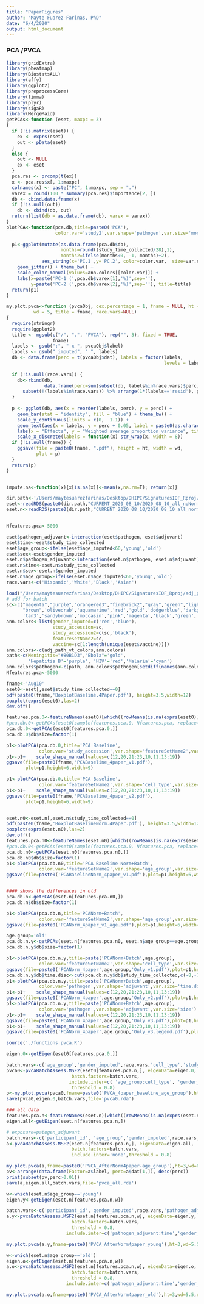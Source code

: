 ```yaml
---
title: "PaperFigures"
author: "Mayte Fuarez-Farinas, PhD"
date: "6/4/2020"
output: html_document
---
```

### PCA /PVCA

```r
library(gridExtra)
library(pheatmap)
library(BiostatsALL)
library(affy)
library(ggplot2)
library(preprocessCore)
library(limma)
library(plyr)
library(sigaR)
library(MergeMaid)
getPCAs<-function (eset, maxpc = 3) 
{
  if (!is.matrix(eset)) {
    ex <- exprs(eset)
    out <- pData(eset)
  }
  else {
    out <- NULL
    ex <- eset
  }
  pca.res <- prcomp(t(ex))
  x <- pca.res$x[, 1:maxpc]
  colnames(x) <- paste("PC", 1:maxpc, sep = ".")
  varex = round(100 * summary(pca.res)$importance[2, ])
  db <- cbind.data.frame(x)
  if (!is.null(out)) 
    db <- cbind(db, out)
  return(list(db = as.data.frame(db), varex = varex))
}
plotPCA<-function(pca.db,title=paste0('PCA'), 
                  color.var='study2',var.shape='pathogen',var.size='months2' ){
  
  p1<-ggplot(mutate(as.data.frame(pca.db$db),
                    months=round((study_time_collected/28),1),
                    months2=ifelse(months<0, -1, months)+2),
             aes_string(x='PC.1',y='PC.2', color=color.var,  size=var.size, shape=var.shape)) +
    geom_jitter() + theme_bw() +
    scale_color_manual(values=ann.colors[[color.var]]) +
    labs(x=paste('PC-1 (',pca.db$varex[1],'%)',sep=''), 
         y=paste('PC-2 (',pca.db$varex[2],'%)',sep=''), title=title) 
  return(p1)
}

my.plot.pvca<-function (pvcaObj, cex.percentage = 1, fname = NULL, ht = 4, 
          wd = 5, title = fname, race.vars=NULL) 
{
  require(stringr)
  require(ggplot2)
  title <- mgsub(c("/", ".", "PVCA"), rep("", 3), fixed = TRUE, 
                 fname)
  labels <- gsub(":", " x ", pvcaObj$label)
  labels <- gsub("_imputed", " ", labels)
  db <- data.frame(perc = t(pvcaObj$dat), labels = factor(labels, 
                                                          levels = labels))
  
  if (!is.null(race.vars)) {
    db<-rbind(db, 
              data.frame(perc=sum(subset(db, labels%in%race.vars)$perc), labels='race')) %>%
      subset(!(labels%in%race.vars)) %>% arrange(1*(labels=='resid'), perc)
  }
  
  p <- ggplot(db, aes(x = reorder(labels, perc), y = perc)) + 
    geom_bar(stat = "identity", fill = "blue") + theme_bw() + 
    scale_y_continuous(limits = c(0,  1.1)) + 
    geom_text(aes(x = labels, y = perc + 0.05, label = paste0(as.character(round(100 *  perc, 1)), "%"))) +
    labs(x = "Effects", y = "Weighted average proportion variance", title = paste("PVCA ", title)) + 
    scale_x_discrete(labels = function(x) str_wrap(x, width = 8))
  if (!is.null(fname)) {
    ggsave(file = paste0(fname, ".pdf"), height = ht, width = wd, 
           plot = p)
  }
  return(p)
}


impute.na<-function(x){x[is.na(x)]<-mean(x,na.rm=T); return(x)}
```


```r
dir.path<-'/Users/maytesuarezfarinas/Desktop/DHIPC/SignaturesIOF_Rproj/'
eset<-readRDS(paste0(dir.path,"CURRENT_2020_08_10/2020_08_10_all_noNorm_noResponse_eset.rds"))
eset.n<-readRDS(paste0(dir.path,"CURRENT_2020_08_10/2020_08_10_all_norm_noResponse_eset.rds"))


Nfeatures.pca<-5000

eset$pathogen_adjuvant<-interaction(eset$pathogen, eset$adjuvant)
eset$time<-eset$study_time_collected
eset$age_group<-ifelse(eset$age_imputed<60,'young','old')
eset$sex<-eset$gender_imputed
eset.n$pathogen_adjuvant<-interaction(eset.n$pathogen, eset.n$adjuvant)
eset.n$time<-eset.n$study_time_collected
eset.n$sex<-eset.n$gender_imputed
eset.n$age_group<-ifelse(eset.n$age_imputed<60,'young','old')
race.vars<-c('Hispanic','White','Black','Asian')
```


```r
load("/Users/maytesuarezfarinas/Desktop/DHIPC/SignaturesIOF_Rproj/adj_path_vt_colors.rda")
# add for batch
sc<-c("magenta","purple","orangered3","firebrick2","gray","green","lightblue4","yellow2", "cyan","firebrick4","royalblue3","darkorange2",
      "brown",'olivedrab','aquamarine','red','gold','dodgerblue','darkgray','lightsalmon1','darkgreen','royalblue3','orchid4',
      'tan3','sandybrown','moccasin','pink','magenta','black','green','blue','violetred','snow4')
ann.colors<-list(gender_imputed=c('red','blue'),
                 study_accession=sc,
                 study_accession2=c(sc,'black'),
                 featureSetName2=sc,
                 vaccine=sc[1:length(unique(eset$vaccine))])
ann.colors<-c(adj_path_vt_colors,ann.colors)
path<-c(Meningitis="#80B1D3","Ebola"='gold',
        'Hepatitis B'='purple', 'HIV'='red','Malaria'='cyan')
ann.colors$pathogen<-c(path, ann.colors$pathogen[setdiff(names(ann.colors$pathogen), names(path))])
Nfeatures.pca<-5000
```

```r
fname<-'Aug10'
eset0<-eset[,eset$study_time_collected==0]
pdf(paste0(fname,'BoxplotBaseline.4Paper.pdf'), height=3.5,width=12)
boxplot(exprs(eset0),las=2)
dev.off()

features.pca.0<-featureNames(eset0)[which((rowMeans(is.na(exprs(eset0)))==0)&(apply(exprs(eset0),1,sd)>0))]
#pca.db.0<-getPCAs(eset0[sample(features.pca.0, Nfeatures.pca, replace=FALSE),])
pca.db.0<-getPCAs(eset0[features.pca.0,])
pca.db.0$db$size=factor(1)

p1<-plotPCA(pca.db.0,title='PCA Baseline',
            color.var='study_accession',var.shape='featureSetName2',var.size='size')
p1<-p1+    scale_shape_manual(values=c(12,20,21:23,10,11,13:19))
ggsave(file=paste0(fname,'PCABaseline_4paper_v1.pdf'),
       plot=p1,height=6,width=9)

p1<-plotPCA(pca.db.0,title='PCA Baseline',
            color.var='featureSetName2',var.shape='cell_type',var.size='size')
p1<-p1+    scale_shape_manual(values=c(12,20,21:23,10,11,13:19))
ggsave(file=paste0(fname,'PCABaseline_4paper_v2.pdf'),
       plot=p1,height=6,width=9)


eset.n0<-eset.n[,eset.n$study_time_collected==0]
pdf(paste0(fname,'BoxplotBaselineNorm.4Paper.pdf'), height=3.5,width=12)
boxplot(exprs(eset.n0),las=2)
dev.off()
features.pca.n0<-featureNames(eset.n0)[which((rowMeans(is.na(exprs(eset.n0)))==0)&(apply(exprs(eset.n0),1,sd)>0))]
#pca.db.0<-getPCAs(eset0[sample(features.pca.0, Nfeatures.pca, replace=FALSE),])
pca.db.n0<-getPCAs(eset.n0[features.pca.n0,])
pca.db.n0$db$size=factor(1)
p1<-plotPCA(pca.db.n0,title='PCA Baseline Norm+Batch',
            color.var='featureSetName2',var.shape='age_group',var.size='size')
ggsave(file=paste0('PCABaselineNorm_4paper_v1.pdf'),plot=p1,height=6,width=9)


#### shows the differences in old
pca.db.n<-getPCAs(eset.n[features.pca.n0,])
pca.db.n$db$size=factor(1)

p1<-plotPCA(pca.db.n,title='PCANorm+Batch',
            color.var='featureSetName2',var.shape='age_group',var.size='size')
ggsave(file=paste0('PCANorm_4paper_v1_age.pdf'),plot=p1,height=6,width=9)
```

```r
age.group='old'
pca.db.n.y<-getPCAs(eset.n[features.pca.n0, eset.n$age_group==age.group])
pca.db.n.y$db$size=factor(1)

p1<-plotPCA(pca.db.n.y,title=paste('PCANorm+Batch',age.group),
            color.var='featureSetName2',var.shape='cell_type',var.size='size')
ggsave(file=paste0('PCANorm_4paper',age.group,'Only_v1.pdf'),plot=p1,height=4,width=7)
pca.db.n.y$db$time.disc<-cut(pca.db.n.y$db$study_time_collected,c(-8,-7,0,7,28,Inf))
p1<-plotPCA(pca.db.n.y,title=paste('PCANorm+Batch',age.group),
            color.var='pathogen',var.shape='adjuvant',var.size='time.disc')
p1<-p1+    scale_shape_manual(values=c(12,20,21:23,10,11,13:19))
ggsave(file=paste0('PCANorm_4paper',age.group,'Only_v2.pdf'),plot=p1,height=4,width=7)
p1<-plotPCA(pca.db.n.y,title=paste('PCANorm+Batch',age.group),
            color.var='pathogen',var.shape='adjuvant',var.size='size')
p1<-p1+    scale_shape_manual(values=c(12,20,21:23,10,11,13:19))
ggsave(file=paste0('PCANorm_4paper',age.group,'Only_v3.pdf'),plot=p1,height=4,width=7)
p1<-p1+    scale_shape_manual(values=c(12,20,21:23,10,11,13:19))
ggsave(file=paste0('PCANorm_4paper',age.group,'Only_v3.legend.pdf'),plot=p1,height=7,width=7)
```

```r
source('./functions pvca.R')

eigen.0<-getEigen(eset0[features.pca.0,])

batch.vars<-c('age_group','gender_imputed',race.vars,'cell_type','study_accession')
pvca0<-pvcaBatchAssess.MSF2(eset0[features.pca.n,], eigenData=eigen.0,
                        batch.factors=batch.vars,
                       include.inter=c( 'age_group:cell_type', 'gender_imputed:cell_type'),
                        threshold = 0.8)
p<-my.plot.pvca(pvca0,fname=paste0('PVCA_4paper_baseline_age_group'),ht=3,wd=6.2, race.vars = race.vars)
save(pvca0,eigen.0,batch.vars,file='pvca0.rda')
```

```r
### all data
features.pca.n<-featureNames(eset.n)[which((rowMeans(is.na(exprs(eset.n)))==0)&(apply(exprs(eset.n),1,sd)>0))]
eigen.all<-getEigen(eset.n[features.pca.n,])

# exposure=patogen_adjuvant
batch.vars<-c('participant_id', 'age_group','gender_imputed',race.vars,'pathogen_adjuvant','time','cell_type','study_accession')
a<-pvcaBatchAssess.MSF2(eset.n[features.pca.n,], eigenData=eigen.all,
                        batch.factors=batch.vars,
                        include.inter='none',threshold = 0.8)

my.plot.pvca(a,fname=paste0('PVCA_AfterNorm4paper-age_group'),ht=3,wd=6.2, race.vars = race.vars)
pv<-arrange(data.frame(Factor=a$label, perc=a$dat[1,]), desc(perc))
print(subset(pv,perc>0.01))
save(a,eigen.all,batch.vars,file='pvca_all.rda')
```

```r
w<-which(eset.n$age_group=='young')
eigen.y<-getEigen(eset.n[features.pca.n,w])

batch.vars<-c('participant_id','gender_imputed',race.vars,'pathogen_adjuvant','time','cell_type')
a.y<-pvcaBatchAssess.MSF2(eset.n[features.pca.n,w], eigenData=eigen.y,
                        batch.factors=batch.vars,
                        threshold = 0.8,
                      include.inter=c('pathogen_adjuvant:time','gender_imputed:pathogen_adjuvant:time'))

my.plot.pvca(a.y,fname=paste0('PVCA_AfterNorm4paper_young'),ht=3,wd=5.5,race.vars=race.vars)

w<-which(eset.n$age_group=='old')
eigen.o<-getEigen(eset.n[features.pca.n,w])
a.o<-pvcaBatchAssess.MSF2(eset.n[features.pca.n,w], eigenData=eigen.o,
                        batch.factors=batch.vars,
                        threshold = 0.8,
                      include.inter=c('pathogen_adjuvant:time','gender_imputed:pathogen_adjuvant:time'))

my.plot.pvca(a.o,fname=paste0('PVCA_AfterNorm4paper_old'),ht=3,wd=5.5,race.vars=race.vars)
```

